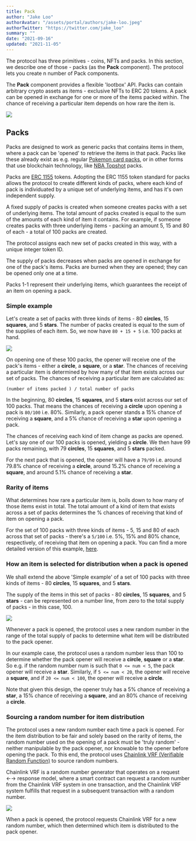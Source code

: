 ```yaml
---
title: Pack
author: "Jake Loo"
authorAvatar: "/assets/portal/authors/jake-loo.jpeg"
authorTwitter: "https://twitter.com/jake_loo"
summary: ""
date: "2021-09-16"
updated: "2021-11-05"
---
```


The protocol has three primitives - coins, NFTs and packs. In this section, we describe one of those - packs (as the **Pack** component). The protocol lets you create n number of Pack components.

The **Pack** component provides a flexible 'lootbox' API. Packs can contain arbitrary crypto assets as items - exclusive NFTs to ERC 20 tokens. A pack can be opened in exchange for one or more of the items packed within. The chance of receiving a particular item depends on how rare the item is.

![](/assets/portal/docs/pack.png)

## Packs

Packs are designed to work as generic packs that contains items in them, where a pack can be 'opened' to retrieve the items in that pack. Packs like these already exist as e.g. regular [Pokemon card packs](https://www.pokemoncenter.com/category/booster-packs), or in other forms that use blockchain technology, like [NBA Topshot](https://nbatopshot.com/) packs.

Packs are [ERC 1155](https://eips.ethereum.org/EIPS/eip-1155#motivation) tokens. Adopting the ERC 1155 token standard for packs allows the protocol to create different kinds of packs, where each kind of pack is individuated by a unique set of underlying items, and has it's own independent supply.

A fixed supply of packs is created when someone creates packs with a set of underlying items. The total amount of packs created is equal to the sum of the amounts of each kind of item it contains. For example, if someone creates packs with three underlying items - packing an amount 5, 15 and 80 of each - a total of 100 packs are created.

The protocol assigns each new set of packs created in this way, with a unique integer token ID.

The supply of packs decreases when packs are opened in exchange for one of the pack's items. Packs are burned when they are opened; they can be opened only one at a time.

Packs 1-1 represent their underlying items, which guarantees the receipt of an item on opening a pack.

### Simple example

Let's create a set of packs with three kinds of items - 80 **circles**, 15 **squares**, and 5 **stars**. The number of packs created is equal to the sum of the supplies of each item. So, we now have `80 + 15 + 5` i.e. 100 packs at hand.

![](/assets/portal/docs/pack-diagram.png)

On opening one of these 100 packs, the opener will receive one of the pack's items - either a **circle**, a **square**, or a **star**. The chances of receiving a particular item is determined by how many of that item exists across our set of packs. The chances of receiving a particular item are calculated as:

`(number of items packed ) / total number of packs`

In the beginning, 80 **circles**, 15 **squares**, and 5 **stars** exist across our set of 100 packs. That means the chances of receiving a **circle** upon opening a pack is `80/100` i.e. 80%. Similarly, a pack opener stands a 15% chance of receiving a **square**, and a 5% chance of receiving a **star** upon opening a pack.

The chances of receiving each kind of item change as packs are opened. Let's say one of our 100 packs is opened, yielding a **circle**. We then have 99 packs remaining, with 79 **circles**, 15 **squares**, and 5 **stars** packed.

For the next pack that is opened, the opener will have a `79/99` i.e. around 79.8% chance of receiving a **circle**, around 15.2% chance of receiving a **square**, and around 5.1% chance of receiving a **star**.

### Rarity of items

What determines how rare a particular item is, boils down to how many of those items exist in total. The total amount of a kind of item that exists across a set of packs determines the % chances of receiving that kind of item on opening a pack.

For the set of 100 packs with three kinds of items - 5, 15 and 80 of each across that set of packs - there's a `5/100` i.e. 5%, 15% and 80% chance, respectively, of receiving that item on opening a pack. You can find a more detailed version of this example, [here](/docs/protocol/overview).

### How an item is selected for distribution when a pack is opened

We shall extend the above 'Simple example' of a set of 100 packs with three kinds of items - 80 **circles**, 15 **squares**, and 5 **stars**.

The supply of the items in this set of packs - 80 **circles**, 15 **squares**, and 5 **stars** - can be represented on a number line, from zero to the total supply of packs - in this case, 100.

![](/assets/portal/docs/pack-distribution.png)

Whenever a pack is opened, the protocol uses a new random number in the range of the total supply of packs to determine what item will be distributed to the pack opener.

In our example case, the protocol uses a random number less than 100 to determine whether the pack opener will receive a **circle**, **square** or a **star**. So e.g. if the random number num is such that `0 <= num < 5`, the pack opener will receive a **star**. Similarly, if `5 <= num < 20`, the opener will receive a **square**, and if `20 <= num < 100`, the opener will receive a **circle**.

Note that given this design, the opener truly has a 5% chance of receiving a **star**, a 15% chance of receiving a **square**, and an 80% chance of receiving a **circle**.

### Sourcing a random number for item distribution

The protocol uses a new random number each time a pack is opened.
For the item distribution to be fair and solely based on the rarity of items, the random number used on the opening of a pack must be 'truly random' - neither manipulable by the pack opener, nor knowable to the opener before opening the pack.
To this end, the protocol uses [Chainlink VRF (Verifiable Random Function)](https://docs.chain.link/docs/chainlink-vrf/) to source random numbers.

Chainlink VRF is a random number generator that operates on a request ←→ response model, where a smart contract can request a random number from the Chainlink VRF system in one transaction, and the Chainlink VRF system fulfills that request in a subsequent transaction with a random number.

![](/assets/portal/docs/pack-final-diagram.png)

When a pack is opened, the protocol requests Chainlink VRF for a new random number, which then determined which item is distributed to the pack opener.

<MdxNavigation>
 <MdxNavigationItem
    href="/learn/modules"
    title="Modules"
  />
  <MdxNavigationItem
    href="/learn/recipes"
    title="Recipes"
    next
  />
</MdxNavigation>
